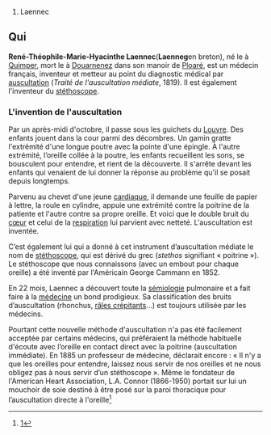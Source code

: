 # Laennec

== Qui ==

'''René-Théophile-Marie-Hyacinthe Laennec '''('''Laenneg '''en breton)''' ''', né le {{date de naissance|17|février|1781}} à [[Quimper]], mort le {{date de décès|13|8|1826|17|2|1781}} à [[Douarnenez]] dans son manoir de [[Ploaré]], est un médecin français, inventeur et metteur au point du diagnostic médical par [[auscultation]] (''Traité de l'auscultation médiate'', 1819). Il est également l'inventeur du [[stéthoscope]].

=== L'invention de l'auscultation ===

Par un après-midi d'octobre, il passe sous les guichets du [[Musée du Louvre|Louvre]]. Des enfants jouent dans la cour parmi des décombres. Un gamin gratte l'extrémité d'une longue poutre avec la pointe d'une épingle. À l'autre extrémité, l’oreille collée à la poutre, les enfants recueillent les sons, se bousculent pour entendre, et rient de la découverte. Il s'arrête devant les enfants qui venaient de lui donner la réponse au problème qu'il se posait depuis longtemps.

Parvenu au chevet d'une jeune [[cardiaque]], il demande une feuille de papier à lettre, la roule en cylindre, appuie une extrémité contre la poitrine de la patiente et l'autre contre sa propre oreille. Et voici que le double bruit du [[cœur]] et celui de la [[respiration]] lui parvient avec netteté. L'auscultation est inventée. 

C’est également lui qui a donné à cet instrument d’auscultation médiate le nom de [[stéthoscope]], qui est dérivé du grec (''stethos'' signifiant « poitrine »). Le stéthoscope que nous connaissons (avec un embout pour chaque oreille) a été inventé par l'Américain George Cammann en 1852.

En 22 mois, Laennec a découvert toute la [[sémiologie]] pulmonaire et a fait faire à la [[médecine]] un bond prodigieux. Sa classification des bruits d’auscultation (rhonchus, [[râles crépitants]]…) est toujours utilisée par les médecins.

Pourtant cette nouvelle méthode d'auscultation n'a pas été facilement acceptée par certains médecins, qui préféraient la méthode habituelle d'écoute avec l’oreille en contact direct avec la poitrine (auscultation immédiate). En 1885 un professeur de médecine, déclarait encore : « Il n'y a que les oreilles pour entendre, laissez nous servir de nos oreilles et ne nous obligez pas à nous servir d’un stéthoscope ». Même le fondateur de l'American Heart Association, L.A. Connor (1866-1950) portait sur lui un mouchoir de soie destiné à être posé sur la paroi thoracique pour l’auscultation directe à l'oreille<ref>[http://findarticles.com/p/articles/mi_m0689/is_n2_v37/ai_13248765]</ref>